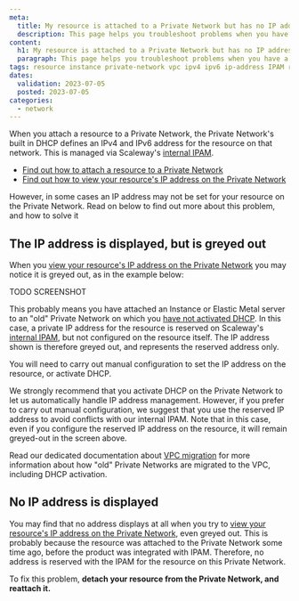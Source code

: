 ```yaml
---
meta:
  title: My resource is attached to a Private Network but has no IP address on the network
  description: This page helps you troubleshoot problems when you have a resource attached to a Private Network, but it has no reserved or configured IP private IP address on the network
content:
  h1: My resource is attached to a Private Network but has no IP address on the network
  paragraph: This page helps you troubleshoot problems when you have a resource attached to a Private Network, wbut it has no reserved or configured IP private IP address on the network
tags: resource instance private-network vpc ipv4 ipv6 ip-address IPAM reserved configured old nics 
dates:
  validation: 2023-07-05
  posted: 2023-07-05
categories:
  - network
---
```


When you attach a resource to a Private Network, the Private Network's built in DHCP defines an IPv4 and IPv6 address for the resource on that network. This is managed via Scaleway's [internal IPAM](/network/vpc/concepts/#ipam). 

- [Find out how to attach a resource to a Private Network](/network/vpc/concepts/#ipam/how-to/attach-resources-to-pn/)
- [Find out how to view your resource's IP address on the Private Network](/network/vpc/how-to/attach-resources-to-pn/#how-to-view-the-resource's-ip-address)

However, in some cases an IP address may not be set for your resource on the Private Network. Read on below to find out more about this problem, and how to solve it

## The IP address is displayed, but is greyed out

When you [view your resource's IP address on the Private Network](/network/vpc/how-to/attach-resources-to-pn/) you may notice it is greyed out, as in the example below:

TODO SCREENSHOT

This probably means you have attached an Instance or Elastic Metal server to an "old" Private Network on which you [have not activated DHCP](/network/vpc/reference-content/vpc-migration/#dhcp-activation-on-pre-existing-private-networks). In this case, a private IP address for the resource is reserved on Scaleway's [internal IPAM](/network/vpc/concepts/#ipam), but not configured on the resource itself. The IP address shown is therefore greyed out, and represents the reserved address only. 

You will need to carry out manual configuration to set the IP address on the resource, or activate DHCP. 

We strongly recommend that you activate DHCP on the Private Network to let us automatically handle IP address management. However, if you prefer to carry out manual configuration, we suggest that you use the reserved IP address to avoid conflicts with our internal IPAM. Note that in this case, even if you configure the reserved IP address on the resource, it will remain greyed-out in the screen above.

Read our dedicated documentation about [VPC migration](/network/vpc/reference-content/vpc-migration/) for more information about how "old" Private Networks are migrated to the VPC, including DHCP activation.

## No IP address is displayed

You may find that no address displays at all when you try to [view your resource's IP address on the Private Network](/network/vpc/how-to/attach-resources-to-pn/), even greyed out. This is probably because the resource was attached to the Private Network some time ago, before the product was integrated with IPAM. Therefore, no address is reserved with the IPAM for the resource on this Private Network.

To fix this problem, **detach your resource from the Private Network, and reattach it.**